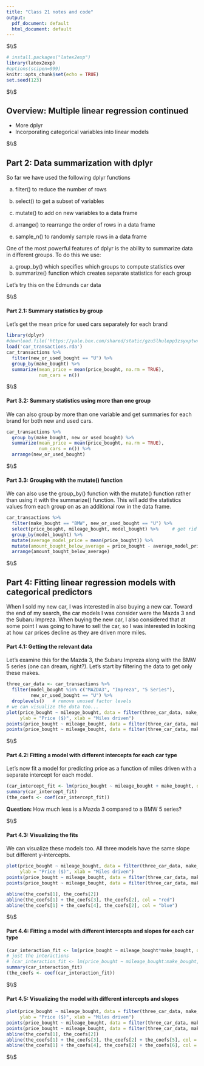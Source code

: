 ---
title: "Class 21 notes and code"
output:
  pdf_document: default
  html_document: default
---





$\\$





```{r setup, include=FALSE}
# install.packages("latex2exp")
library(latex2exp)
#options(scipen=999)
knitr::opts_chunk$set(echo = TRUE)
set.seed(123)
```



$\\$




## Overview: Multiple linear regression continued



 * More dplyr
 * Incorporating categorical variables into linear models






$\\$







## Part 2: Data summarization with dplyr


So far we have used the following dplyr functions

a) filter() to reduce the number of rows

b) select() to get a subset of variables 

c) mutate() to add on new variables to a data frame

d) arrange() to rearrange the order of rows in a data frame

e) sample_n() to randomly sample rows in a data frame



One of the most powerful features of dplyr is the ability to summarize data in different groups. To do this we use:

a) group_by() which specifies which groups to compute statistics over
b) summarize() function which creates separate statistics for each group 


Let's try this on the Edmunds car data




$\\$





#### Part 2.1: Summary statistics by group


Let's get the mean price for used cars separately for each brand




```{r}
library(dplyr)
#download.file('https://yale.box.com/shared/static/gzu5lhulepp3zsyxptwxoeafpst1ccdv.rda', 'car_transactions.rda')
load('car_transactions.rda')
car_transactions %>%
  filter(new_or_used_bought == "U") %>%
  group_by(make_bought) %>%
  summarize(mean_price = mean(price_bought, na.rm = TRUE), 
            num_cars = n()) 
```




$\\$






#### Part 3.2: Summary statistics using more than one group



We can also group by more than one variable and get summaries for each brand for both new and used cars. 


```{r}
car_transactions %>%
  group_by(make_bought, new_or_used_bought) %>%
  summarize(mean_price = mean(price_bought, na.rm = TRUE), 
            num_cars = n()) %>% 
  arrange(new_or_used_bought) 
```







$\\$







#### Part 3.3: Grouping with the mutate() function


We can also use the group_by() function with the mutate() function rather than using it with the summarize() function. This will add the statistics values from each group on as an additional row in the data frame. 


```{r}
car_transactions %>%
  filter(make_bought == "BMW", new_or_used_bought == "U") %>%
  select(price_bought, mileage_bought, model_bought) %>%     # get rid of variables we don't need
  group_by(model_bought) %>%
  mutate(average_model_price = mean(price_bought)) %>%
  mutate(amount_bought_below_average = price_bought - average_model_price) %>%
  arrange(amount_bought_below_average) 
```







$\\$








## Part 4: Fitting linear regression models with categorical predictors


When I sold my new car, I was interested in also buying a new car. Toward the end of my search, the car models I was consider were the Mazda 3 and the Subaru Impreza. When buying the new car, I also considered that at some point I was going to have to sell the car, so I was interested in looking at how car prices decline as they are driven more miles. 




#### Part 4.1: Getting the relevant data


Let's examine this for the Mazda 3, the Subaru Impreza along with the BMW 5 series (one can dream, right?). Let's start by filtering the data to get only these makes.



```{r}
three_car_data <- car_transactions %>%
  filter(model_bought %in% c("MAZDA3", "Impreza", "5 Series"),
         new_or_used_bought == "U") %>%
  droplevels()   # remove unused factor levels
# we can visualize the data too...
plot(price_bought ~ mileage_bought, data = filter(three_car_data, make_bought == "BMW"), ylim = c(0, 65000), 
     ylab = "Price ($)", xlab = "Miles driven")
points(price_bought ~ mileage_bought, data = filter(three_car_data, make_bought == "Subaru"), col = "blue")
points(price_bought ~ mileage_bought, data = filter(three_car_data, make_bought == "Mazda"), col = "red")
```







$\\$







#### Part 4.2: Fitting a model with different intercepts for each car type


Let's now fit a model for predicting price as a function of miles driven with a separate intercept for each model.


```{r}
(car_intercept_fit <- lm(price_bought ~ mileage_bought + make_bought, data = three_car_data))
summary(car_intercept_fit)
(the_coefs <- coef(car_intercept_fit))
```





**Question:** How much less is a Mazda 3 compared to a BMW 5 series?







$\\$






#### Part 4.3: Visualizing the fits


We can visualize these models too. All three models have the same slope but different y-intercepts. 




```{r}
plot(price_bought ~ mileage_bought, data = filter(three_car_data, make_bought == "BMW"), ylim = c(0, 65000), 
     ylab = "Price ($)", xlab = "Miles driven")
points(price_bought ~ mileage_bought, data = filter(three_car_data, make_bought == "Subaru"), col = "blue")
points(price_bought ~ mileage_bought, data = filter(three_car_data, make_bought == "Mazda"), col = "red")

abline(the_coefs[1], the_coefs[2])
abline(the_coefs[1] + the_coefs[3], the_coefs[2], col = "red")
abline(the_coefs[1] + the_coefs[4], the_coefs[2], col = "blue")
```









$\\$







#### Part 4.4: Fitting a model with different intercepts and slopes for each car type


```{r}
(car_interaction_fit <- lm(price_bought ~ mileage_bought*make_bought, data = three_car_data))
# just the interactions
# (car_interaction_fit <- lm(price_bought ~ mileage_bought:make_bought, data = three_car_data))
summary(car_interaction_fit)
(the_coefs <- coef(car_interaction_fit))
```





$\\$





#### Part 4.5: Visualizing the model with different intercepts and slopes 



```{r}
plot(price_bought ~ mileage_bought, data = filter(three_car_data, make_bought == "BMW"), ylim = c(0, 65000), 
     ylab = "Price ($)", xlab = "Miles driven")
points(price_bought ~ mileage_bought, data = filter(three_car_data, make_bought == "Subaru"), col = "blue")
points(price_bought ~ mileage_bought, data = filter(three_car_data, make_bought == "Mazda"), col = "red")
abline(the_coefs[1], the_coefs[2])
abline(the_coefs[1] + the_coefs[3], the_coefs[2] + the_coefs[5], col = "red")
abline(the_coefs[1] + the_coefs[4], the_coefs[2] + the_coefs[6], col = "blue")
```







$\\$